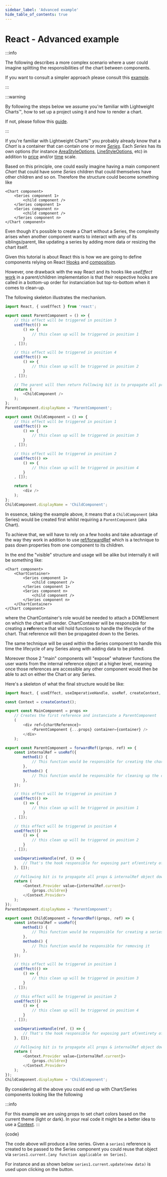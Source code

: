 ```yaml
---
sidebar_label: 'Advanced example'
hide_table_of_contents: true
---
```


# React - Advanced example

:::info

The following describes a more complex scenario where a user could imagine splitting the responsibilities of the chart between components.

If you want to consult a simpler approach please consult this [example](./simple).

:::

:::warning

By following the steps below we assume you're familiar with Lightweight Charts™, how to set up a project using it and how to render a chart.

If not, please follow this [guide](./simple).

:::

If you're familiar with Lightweight Charts™ you probably already know that a _Chart_ is a container that can contain one or more [_Series_](/docs/series-types).
Each _Series_ has its own options (for instance [AreaStyleOptions](/docs/api/interfaces/AreaStyleOptions), [LineStyleOptions](/docs/api/interfaces/LineStyleOptions), etc) in addition to [price](/docs/price-scale) and/or [time](/docs/time-scale) scale.

Based on this principle, one could easily imagine having a main component _Chart_ that could have some _Series_ children that could themselves have other children and so on.
Therefore the structure could become something like

```
<Chart component>
    <Series component 1>
        <child component />
    </Series component 1>
    <Series component n>
        <child component />
    </Series component n>
</Chart component>
```

Even though it's possible to create a Chart without a Series, the complexity arises when another component wants to interact with any of its siblings/parent, like updating a series by adding more data or resizing the chart itself.

Given this tutorial is about React this is how we are going to define components relying on React [Hooks](https://reactjs.org/docs/hooks-intro.html) and [composition](https://reactjs.org/docs/composition-vs-inheritance.html).

However, one drawback with the way React and its hooks like _useEffect_ [work](https://github.com/facebook/react/issues/16728) in a parent/children implementation is that their respective hooks are called in a bottom-up order for instanciation but top-to-bottom when it comes to clean-up.

The following skeleton illustrates the mechanism.

```js
import React, { useEffect } from 'react';

export const ParentComponent = () => {
    // this effect will be triggered in position 3
    useEffect(() =>
        () => {
            // this clean up will be triggered in position 1
        }
    , []);

    // this effect will be triggered in position 4
    useEffect(() =>
        () => {
            // this clean up will be triggered in position 2
        }
    , []);

    // The parent will then return Following bit is to propagate all props & internalRef object down to children
    return (
        <ChildComponent />
    );
};
ParentComponent.displayName = 'ParentComponent';

export const ChildComponent = () => {
    // this effect will be triggered in position 1
    useEffect(() =>
        () => {
            // this clean up will be triggered in position 3
        }
    , []);

    // this effect will be triggered in position 2
    useEffect(() =>
        () => {
            // this clean up will be triggered in position 4
        }
    , []);

    return (
        <div />
    );
};
ChildComponent.displayName = 'ChildComponent';
```

In essence, taking the example above, it means that a `ChildComponent` (aka Series) would be created first whilst requiring a `ParentComponent` (aka Chart).

To achieve that, we will have to rely on a few hooks and take advantage of the way they work in addition to use [ref/forwardRef](https://reactjs.org/docs/forwarding-refs.html) which is a technique to pass down properties from one component to its children.

In the end the "visible" structure and usage will be alike but internally it will be something like:

```
<Chart component>
    <ChartContainer>
        <Series component 1>
            <child component />
        </Series component 1>
        <Series component n>
            <child component />
        </Series component n>
    </ChartContainer>
</Chart component>
```

where the ChartContainer's role would be needed to attach a DOMElement on which the chart will render.
ChartContainer will be responsible for creating a **ref**erence that will hold functions to handle the lifecycle of the chart.
That reference will then be propagated down to the Series.

The same technique will be used within the Series component to handle this time the lifecycle of any Series along with adding data to be plotted.

Moreover those 2 "main" components will "expose" whatever functions the user wants from the internal reference object at a higher level, meaning once those references are accessible any other component would then be able to act on either the Chart or any Series.

Here's a skeleton of what the final structure would be like:

```js
import React, { useEffect, useImperativeHandle, useRef, createContext, forwardRef } from 'react';

const Context = createContext();

export const MainComponent = props =>
    // Creates the first reference and instanciate a ParentComponent
    (
        <div ref={chartReference}>
            <ParentComponent {...props} container={container} />
        </div>
    );

export const ParentComponent = forwardRef((props, ref) => {
    const internalRef = useRef({
        method1() {
            // This function would be responsible for creating the chart for instance
        },
        methodn() {
            // This function would be responsible for cleaning up the chart
        },
    });

    // this effect will be triggered in position 3
    useEffect(() =>
        () => {
            // this clean up will be triggered in position 1
        }
    , []);

    // this effect will be triggered in position 4
    useEffect(() =>
        () => {
            // this clean up will be triggered in position 2
        }
    , []);

    useImperativeHandle(ref, () => {
        // That's the hook responsible for exposing part of/entirety of internalRef
    }, []);

    // Following bit is to propagate all props & internalRef object down to children
    return (
        <Context.Provider value={internalRef.current}>
            {props.children}
        </Context.Provider>
    );
});
ParentComponent.displayName = 'ParentComponent';

export const ChildComponent = forwardRef((props, ref) => {
    const internalRef = useRef({
        method1() {
            // This function would be responsible for creating a series
        },
        methodn() {
            // This function would be responsible for removing it
        },
    });

    // this effect will be triggered in position 1
    useEffect(() =>
        () => {
            // this clean up will be triggered in position 3
        }
    , []);

    // this effect will be triggered in position 2
    useEffect(() =>
        () => {
            // this clean up will be triggered in position 4
        }
    , []);

    useImperativeHandle(ref, () => {
        // That's the hook responsible for exposing part of/entirety of internalRef
    }, []);

    // Following bit is to propagate all props & internalRef object down to children
    return (
        <Context.Provider value={internalRef.current}>
            {props.children}
        </Context.Provider>
    );
});
ChildComponent.displayName = 'ChildComponent';
```

By considering all the above you could end up with Chart/Series components looking like the following

:::info

For this example we are using props to set chart colors based on the current theme (light or dark). In your real code it might be a better idea to use a [Context](https://reactjs.org/docs/context.html#when-to-use-context).
:::


<CodeBlock replaceThemeConstants replaceTabs className="language-jsx">{code}</CodeBlock>

The code above will produce a line series.
Given a `series1` reference is created to be passed to the Series component you could reuse that object via `series1.current.[any function applicable on Series]`.

For instance and as shown below `series1.current.update(new data)` is used upon clicking on the button.


<div className={styles.ChartContainer}>
    <ThemedChart ChartComponent={App} />
</div>
